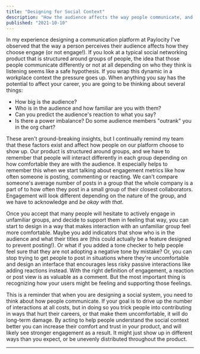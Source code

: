 ```yaml
---
title: "Designing for Social Context"
description: "How the audience affects the way people communicate, and how we view utilization"
published: "2021-10-10"
---
```


In my experience designing a communication platform at Paylocity I've observed that the way a person perceives their audience affects how they choose engage (or not engage!). If you look at a typical social networking product that is structured around groups of people, the idea that those people communicate differently or not at all depending on who they think is listening seems like a safe hypothesis. If you wrap this dynamic in a workplace context the pressure goes up. When anything you say has the potential to affect your career, you are going to be thinking about several things:

- How big is the audience?
- Who is in the audience and how familiar are you with them?
- Can you predict the audience's reaction to what you say?
- Is there a power imbalance? Do some audience members "outrank" you in the org chart?

These aren't ground-breaking insights, but I continually remind my team that these factors exist and affect how people on our platform choose to show up. Our product is structured around groups, and we have to remember that people will interact differently in each group depending on how comfortable they are with the audience. It especially helps to remember this when we start talking about engagement metrics like how often someone is posting, commenting or reacting. We can't compare someone's average number of posts in a group that the whole company is a part of to how often they post in a small group of their closest collaborators. Engagement will look different depending on the nature of the group, and we have to acknowledge and _be okay with that_.

Once you accept that many people will hesitate to actively engage in unfamiliar groups, and decide to support them in feeling that way, you can start to design in a way that makes interaction with an unfamiliar group feel more comfortable. Maybe you add indicators that show who is in the audience and what their titles are (this could actually be a feature designed to prevent posting!). Or what if you added a tone checker to help people feel sure that they are not adopting a negative tone by mistake? Or, you can stop trying to get people to post in situations where they're uncomfortable and design an interface that encourages less risky passive interactions like adding reactions instead. With the right definition of engagement, a reaction or post view is as valuable as a comment. But the most important thing is recognizing how your users might be feeling and supporting those feelings.

This is a reminder that when you are designing a social system, you need to think about how people communicate. If your goal is to drive up the number of interactions at all costs, but in doing so you trick people into contributing in ways that hurt their careers, or that make them uncomfortable, it will do long-term damage. By acting to help people understand the social context better you can increase their comfort and trust in your product, and will likely see stronger engagement as a result. It might just show up in different ways than you expect, or be unevenly distributed throughout the product.

---

